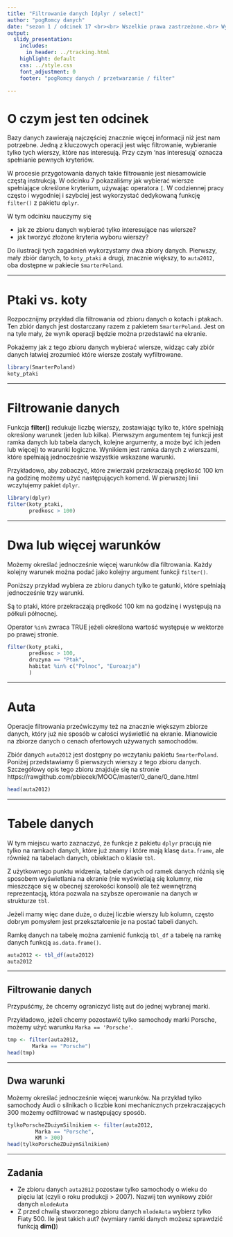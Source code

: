 ```yaml
---
title: "Filtrowanie danych [dplyr / select]"
author: "pogRomcy danych"
date: "sezon 1 / odcinek 17 <br><br> Wszelkie prawa zastrzeżone.<br> Wykorzystanie możliwe wyłącznie za zgodą autora.  <br><br><br><br>Naciśnij `A` by zamienić slajdy na ciągły tekst. <br> Naciśnij `T` by wyświetlić spis treści."
output:
  slidy_presentation:
    includes:
      in_header: ../tracking.html
    highlight: default
    css: ../style.css
    font_adjustment: 0
    footer: "pogRomcy danych / przetwarzanie / filter"

---
```


# O czym jest ten odcinek

Bazy danych zawierają najczęściej znacznie więcej informacji niż jest nam potrzebne. Jedną z kluczowych operacji jest więc filtrowanie, wybieranie tylko tych wierszy, które nas interesują. Przy czym 'nas interesują' oznacza spełnianie pewnych kryteriów.

W procesie przygotowania danych takie filtrowanie jest niesamowicie częstą instrukcją. W odcinku 7 pokazaliśmy jak wybierać wiersze spełniające określone kryterium, używając operatora `[`. W codziennej pracy często i wygodniej i szybciej jest wykorzystać dedykowaną funkcję `filter()` z pakietu `dplyr`.

W tym odcinku nauczymy się

- jak ze zbioru danych wybierać tylko interesujące nas wiersze?
- jak tworzyć złożone kryteria wyboru wierszy?

Do ilustracji tych zagadnień wykorzystamy dwa zbiory danych. Pierwszy, mały zbiór danych, to `koty_ptaki` a drugi, 
znacznie większy, to `auta2012`, oba dostępne w pakiecie `SmarterPoland`.

---

# Ptaki vs. koty

Rozpocznijmy przykład dla filtrowania od zbioru danych o kotach i ptakach. Ten zbiór danych jest dostarczany razem z pakietem `SmarterPoland`. Jest on na tyle mały, że wynik operacji będzie można przedstawić na ekranie.

Pokażemy jak z tego zbioru danych wybierać wiersze, widząc cały zbiór danych łatwiej zrozumieć które wiersze zostały wyfiltrowane.

```r
library(SmarterPoland)
koty_ptaki
```

---

# Filtrowanie danych

Funkcja **filter()** redukuje liczbę wierszy, zostawiając tylko te, które spełniają określony warunek (jeden lub kilka).
Pierwszym argumentem tej funkcji jest ramka danych lub tabela danych,
kolejne argumenty, a może być ich jeden lub więcej) to warunki logiczne.
Wynikiem jest ramka danych z wierszami, które spełniają jednocześnie wszystkie wskazane warunki.

Przykładowo, aby zobaczyć, które zwierzaki przekraczają prędkość 100 km na godzinę możemy użyć następujących komend.
W pierwszej linii wczytujemy pakiet `dplyr`. 

```r
library(dplyr)
filter(koty_ptaki,
       predkosc > 100)
```

---

# Dwa lub więcej warunków

Możemy określać jednocześnie więcej warunków dla filtrowania.
Każdy kolejny warunek można podać jako kolejny argument funkcji `filter()`.

Poniższy przykład wybiera ze zbioru danych tylko te gatunki, które spełniają jednocześnie trzy warunki. 

Są to ptaki, które przekraczają prędkość 100 km na godzinę i występują na półkuli północnej. 

Operator `%in%` zwraca TRUE jeżeli określona wartość występuje w wektorze po prawej stronie.

```r
filter(koty_ptaki,
       predkosc > 100,
       druzyna == "Ptak",
       habitat %in% c("Polnoc", "Euroazja")
       )
```

---

# Auta

Operacje filtrowania przećwiczymy też na znacznie większym zbiorze danych, który już nie sposób w całości wyświetlić na ekranie. Mianowicie na zbiorze danych o cenach ofertowych używanych samochodów.

Zbiór danych `auta2012` jest dostępny po wczytaniu pakietu `SmarterPoland`. Poniżej przedstawiamy 6 pierwszych wierszy z tego zbioru danych. Szczegółowy opis tego zbioru znajduje się na stronie https://rawgithub.com/pbiecek/MOOC/master/0_dane/0_dane.html

```r
head(auta2012)
```

---

# Tabele danych

W tym miejscu warto zaznaczyć, że funkcje z pakietu `dplyr` pracują nie tylko na ramkach danych, które już znamy i które mają klasę `data.frame`, ale również na tabelach danych, obiektach o klasie `tbl`.

Z użytkownego punktu widzenia, tabele danych od ramek danych różnią się sposobem wyświetlania na ekranie (nie wyświetlają się kolumny, nie mieszczące się w obecnej szerokości konsoli) ale też wewnętrzną reprezentacją, która pozwala na szybsze operowanie na danych w strukturze `tbl`. 

Jeżeli mamy więc dane duże, o dużej liczbie wierszy lub kolumn, często dobrym pomysłem jest przekształcenie je na postać tabeli danych.

Ramkę danych na tabelę można zamienić funkcją `tbl_df` a tabelę na ramkę danych funkcją `as.data.frame()`.

```r
auta2012 <- tbl_df(auta2012)
auta2012
```

---

## Filtrowanie danych

Przypuśćmy, że chcemy ograniczyć listę aut do jednej wybranej marki.


Przykładowo, jeżeli chcemy pozostawić tylko samochody marki Porsche, możemy użyć warunku `Marka == 'Porsche'`.

```r
tmp <- filter(auta2012,
        Marka == "Porsche")
head(tmp)
```

---

## Dwa warunki

Możemy określać jednocześnie więcej warunków.
Na przykład tylko samochody Audi o silnikach o liczbie koni mechanicznych przekraczających 300 możemy odfiltrować w następujący sposób.

```r
tylkoPorscheZDużymSilnikiem <- filter(auta2012,
         Marka == "Porsche",
         KM > 300)
head(tylkoPorscheZDużymSilnikiem)
```

---

## Zadania

+ Ze zbioru danych `auta2012` pozostaw tylko samochody o wieku do pięciu lat (czyli o roku produkcji > 2007). Nazwij ten wynikowy zbiór danych `mlodeAuta`
+ Z przed chwilą stworzonego zbioru danych `mlodeAuta` wybierz tylko Fiaty 500. Ile jest takich aut? 
(wymiary ramki danych możesz sprawdzić funkcją **dim()**)


